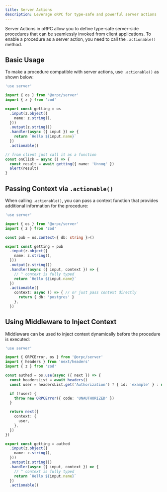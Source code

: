 ```yaml
---
title: Server Actions
description: Leverage oRPC for type-safe and powerful server actions
---
```


Server Actions in oRPC allow you to define type-safe server-side procedures that can be seamlessly invoked from client applications. 
To enable a procedure as a server action, you need to call the `.actionable()` method.

## Basic Usage

To make a procedure compatible with server actions, use `.actionable()` as shown below:

```ts twoslash
'use server'

import { os } from '@orpc/server'
import { z } from 'zod'

export const getting = os
  .input(z.object({
    name: z.string(),
  }))
  .output(z.string())
  .handler(async ({ input }) => {
    return `Hello ${input.name}`
  })
  .actionable()

// from client just call it as a function
const onClick = async () => {
  const result = await getting({ name: 'Unnoq' })
  alert(result)
}
```

## Passing Context via `.actionable()`

When calling `.actionable()`, you can pass a context function that provides additional information for the procedure:

```ts twoslash
'use server'

import { os } from '@orpc/server'
import { z } from 'zod'

const pub = os.context<{ db: string }>()

export const getting = pub
  .input(z.object({
    name: z.string(),
  }))
  .output(z.string())
  .handler(async ({ input, context }) => {
    // ^ context is fully typed
    return `Hello ${input.name}`
  })
  .actionable({
    context: async () => { // or just pass context directly
      return { db: 'postgres' }
    },
  })
```

## Using Middleware to Inject Context

Middleware can be used to inject context dynamically before the procedure is executed:

```ts twoslash
'use server'

import { ORPCError, os } from '@orpc/server'
import { headers } from 'next/headers'
import { z } from 'zod'

const authed = os.use(async ({ next }) => {
  const headersList = await headers()
  const user = headersList.get('Authorization') ? { id: 'example' } : undefined

  if (!user) {
    throw new ORPCError({ code: 'UNAUTHORIZED' })
  }

  return next({
    context: {
      user,
    },
  })
})

export const getting = authed
  .input(z.object({
    name: z.string(),
  }))
  .output(z.string())
  .handler(async ({ input, context }) => {
    // ^ context is fully typed
    return `Hello ${input.name}`
  })
  .actionable()
```